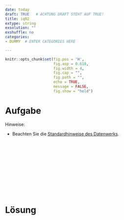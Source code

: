 ```yaml
---
date: today
draft: TRUE   # ACHTUNG DRAFT STEHT AUF TRUE!
title: iq02
extype: string
exsolution: ""
exshuffle: no
categories:
- DUMMY  # ENTER CATEGORIES HERE

---
```









```r
knitr::opts_chunk$set(fig.pos = 'H',
                      fig.asp = 0.618,
                      fig.width = 4,
                      fig.cap = "", 
                      fig.path = "",
                      echo = TRUE, 
                      message = FALSE,
                      fig.show = "hold")
```







# Aufgabe


<!-- HIER STEHT DIE AUFGABE. -->


Hinweise:

- Beachten Sie die [Standardhinweise des Datenwerks](https://datenwerk.netlify.app/hinweise).


</br>
</br>
</br>
</br>
</br>
</br>
</br>
</br>
</br>
</br>

# Lösung




<!-- HIER STEHT DIE LÖSUNG. -->

